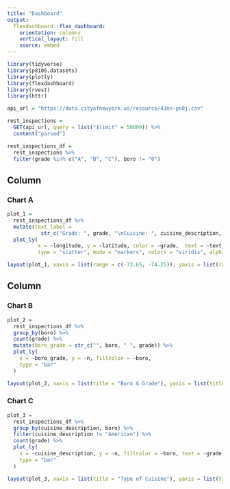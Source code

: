 ```yaml
---
title: "Dashboard"
output: 
  flexdashboard::flex_dashboard:
    orientation: columns
    vertical_layout: fill
    source: embed
---
```


```r
library(tidyverse)
library(p8105.datasets)
library(plotly)
library(flexdashboard)
library(rvest)
library(httr)
```

```r
api_url = "https://data.cityofnewyork.us/resource/43nn-pn8j.csv"

rest_inspections = 
  GET(api_url, query = list("$limit" = 50000)) %>% 
  content("parsed")

rest_inspections_df = 
  rest_inspections %>% 
  filter(grade %in% c("A", "B", "C"), boro != "0")
```


Column {data-width=550}
-----------------------------------------------------------------------

### Chart A

```r
plot_1 =
  rest_inspections_df %>%
  mutate(text_label = 
           str_c("Grade: ", grade, "\nCuisine: ", cuisine_description, "\nBoro ", boro)) %>% 
  plot_ly(
          x = ~longitude, y = ~latitude, color = ~grade,  text = ~text_label, 
          type = "scatter", mode = "markers", colors = "viridis", alpha = 0.3)

layout(plot_1, xaxis = list(range = c(-73.65, -74.25)), yaxis = list(range = c(40.5, 40.93)))
```

Column {data-width=450}
-----------------------------------------------------------------------

### Chart B

```r
plot_2 = 
  rest_inspections_df %>%
  group_by(boro) %>%
  count(grade) %>% 
  mutate(boro_grade = str_c("", boro, " ", grade)) %>%
  plot_ly(
    x = ~boro_grade, y = ~n, fillcolor = ~boro,
    type = "bar"
  )

layout(plot_2, xaxis = list(title = "Boro & Grade"), yaxis = list(title = "Number of Restaurants"))
```

### Chart C

```r
plot_3 = 
  rest_inspections_df %>%
  group_by(cuisine_description, boro) %>%
  filter(cuisine_description != "American") %>% 
  count(grade) %>% 
  plot_ly(
    x = ~cuisine_description, y = ~n, fillcolor = ~boro, text = ~grade,
    type = "bar"
  )

layout(plot_3, xaxis = list(title = "Type of Cuisine"), yaxis = list(title = "Number with each grade"))
```

